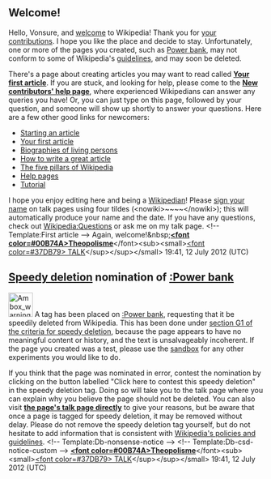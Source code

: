 <article id="36406874" title=User talk:Vonsure>
	<talkpage id="36406874" title="User talk:Vonsure">


== Welcome! ==

Hello, Vonsure, and [[Wikipedia:Welcome, newcomers|welcome]] to Wikipedia! Thank you for [[Special:Contributions/Vonsure|your contributions]]. I hope you like the place and decide to stay. Unfortunately, one or more of the pages you created, such as [[Power bank]], may not conform to some of Wikipedia's [[Wikipedia:List of policies|guidelines]], and may soon be deleted. 

There's a page about creating articles you may want to read called '''[[Wikipedia:Your first article|Your first article]]'''. If you are stuck, and looking for help, please come to the '''[[Wikipedia:New contributors' help page|New contributors' help page]]''', where experienced Wikipedians can answer any queries you have! Or, you can just type '''{{t|helpme}}''' on this page, followed by your question, and someone will show up shortly to answer your questions. Here are a few other good links for newcomers:
* [[Wikipedia:Starting an article|Starting an article]]
* [[Wikipedia:Your first article|Your first article]]
* [[Wikipedia:Biographies of living persons|Biographies of living persons]]
* [[Wikipedia:How to write a great article|How to write a great article]]
* [[Wikipedia:Five pillars|The five pillars of Wikipedia]]
* [[Help:Contents|Help pages]]
* [[Wikipedia:Tutorial|Tutorial]]
I hope you enjoy editing here and being a [[Wikipedia:Wikipedians|Wikipedian]]! Please [[Wikipedia:Signatures|sign your name]] on talk pages using four tildes (&lt;nowiki&gt;~~~~&lt;/nowiki&gt;); this will automatically produce your name and the date. If you have any questions, check out [[Wikipedia:Questions]] or ask me on my talk page. &lt;!-- Template:First article --&gt; Again, welcome!&amp;nbsp;'''[[User:Theopolisme|&lt;font color=#00B74A&gt;Theopolisme]] '''&lt;/font&gt;&lt;sub&gt;&lt;small&gt;[[User_Talk:Theopolisme|&lt;font color=#37DB79&gt; TALK]]&lt;/sup&gt;&lt;/sup&gt;&lt;/small&gt; 19:41, 12 July 2012 (UTC)

==[[Wikipedia:Criteria for speedy deletion|Speedy deletion]] nomination of [[:Power bank]]==
[[Image:Ambox warning pn.svg|48px|left|alt=|link=]]
{{Quote box|quote=&lt;p&gt;If this is the first article that you have created, you may want to read [[WP:Your first article|the guide to writing your first article]].&lt;/p&gt;&lt;p&gt;You may want to consider using the [[Wikipedia:Article wizard|Article Wizard]] to help you create articles.&lt;/p&gt;|width=20%|align=right}}
A tag has been placed on [[:Power bank]], requesting that it be speedily deleted from Wikipedia. This has been done under [[WP:CSD#G1|section G1 of the criteria for speedy deletion]], because the page appears to have no meaningful content or history, and the text is unsalvageably incoherent. If the page you created was a test, please use the [[Wikipedia:Sandbox|sandbox]] for any other experiments you would like to do. 

If you think that the page was nominated in error, contest the nomination by clicking on the button labelled &quot;Click here to contest this speedy deletion&quot; in the speedy deletion tag. Doing so will take you to the talk page where you can explain why you believe the page should not be deleted. You can also visit '''[[Talk:Power bank|the page's talk page directly]]''' to give your reasons, but be aware that once a page is tagged for speedy deletion, it may be removed without delay. Please do not remove the speedy deletion tag yourself, but do not hesitate to add information that is consistent with [[Wikipedia:List of policies|Wikipedia's policies and guidelines]].  &lt;!-- Template:Db-nonsense-notice --&gt; &lt;!-- Template:Db-csd-notice-custom --&gt; '''[[User:Theopolisme|&lt;font color=#00B74A&gt;Theopolisme]] '''&lt;/font&gt;&lt;sub&gt;&lt;small&gt;[[User_Talk:Theopolisme|&lt;font color=#37DB79&gt; TALK]]&lt;/sup&gt;&lt;/sup&gt;&lt;/small&gt; 19:41, 12 July 2012 (UTC)
	</talkpage>
</article>